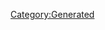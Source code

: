 {{Database/Costume/CostumeInfo
 |ID=103
 |DivaId=6
 |PrismCostumeId=3
 |Enabled=2
 |SkillId=11
 |EODICFLJAKO=False
 |AGBPBDODKBK=1
 |HMCOGDICFNB=1
 |LevelMax=4
 |HGBJODBCJDA=4
 |EGLDFPILJLG=0
 |GLEEPAFMPLO=False
 |IIELLEPEEFH=290
}}
[[Category:Generated]]

